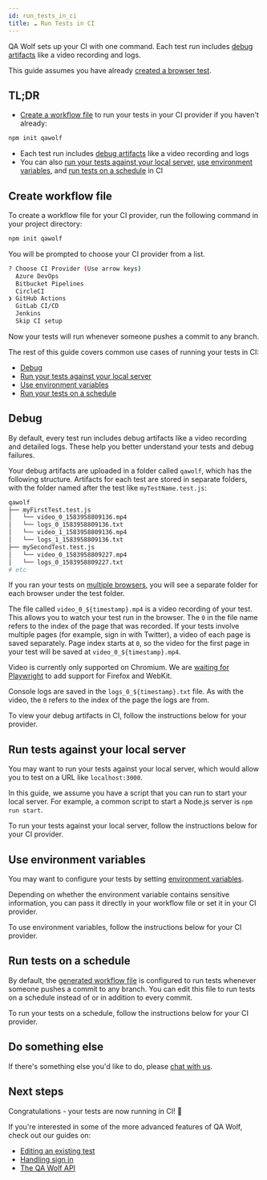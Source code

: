 ```yaml
---
id: run_tests_in_ci
title: ☁️ Run Tests in CI
---
```



QA Wolf sets up your CI with one command. Each test run includes [debug artifacts](#debug) like a video recording and logs.

This guide assumes you have already [created a browser test](create_a_test).

## TL;DR

- [Create a workflow file](#create-workflow-file) to run your tests in your CI provider if you haven't already:

```bash
npm init qawolf
```

- Each test run includes [debug artifacts](#debug) like a video recording and logs
- You can also [run your tests against your local server](#run-tests-against-your-local-server), [use environment variables](#use-environment-variables), and [run tests on a schedule](#run-tests-on-a-schedule) in CI

## Create workflow file

To create a workflow file for your CI provider, run the following command in your project directory:

```bash
npm init qawolf
```

You will be prompted to choose your CI provider from a list.

```bash
? Choose CI Provider (Use arrow keys)
  Azure DevOps
  Bitbucket Pipelines
  CircleCI
❯ GitHub Actions
  GitLab CI/CD
  Jenkins
  Skip CI setup
```

<CiCreateWorkflow />

Now your tests will run whenever someone pushes a commit to any branch.

The rest of this guide covers common use cases of running your tests in CI:

- [Debug](#debug)
- [Run your tests against your local server](#run-tests-against-your-local-server)
- [Use environment variables](#use-environment-variables)
- [Run your tests on a schedule](#run-tests-on-a-schedule)

## Debug

By default, every test run includes debug artifacts like a video recording and detailed logs. These help you better understand your tests and debug failures.

Your debug artifacts are uploaded in a folder called `qawolf`, which has the following structure. Artifacts for each test are stored in separate folders, with the folder named after the test like `myTestName.test.js`:

```bash
qawolf
├── myFirstTest.test.js
│   └── video_0_1583958809136.mp4
│   └── logs_0_1583958809136.txt
│   └── video_1_1583958809136.mp4
│   └── logs_1_1583958809136.txt
├── mySecondTest.test.js
│   └── video_0_1583958809227.mp4
│   └── logs_0_1583958809227.txt
# etc
```

If you ran your tests on [multiple browsers](run_tests_locally#test-across-browsers), you will see a separate folder for each browser under the test folder.

The file called `video_0_${timestamp}.mp4` is a video recording of your test. This allows you to watch your test run in the browser. The `0` in the file name refers to the index of the page that was recorded. If your tests involve multiple pages (for example, sign in with Twitter), a video of each page is saved separately. Page index starts at `0`, so the video for the first page in your test will be saved at `video_0_${timestamp}.mp4`.

Video is currently only supported on Chromium. We are [waiting for Playwright](https://github.com/microsoft/playwright/issues/1158) to add support for Firefox and WebKit.

Console logs are saved in the `logs_0_${timestamp}.txt` file. As with the video, the `0` refers to the index of the page the logs are from.

To view your debug artifacts in CI, follow the instructions below for your provider.

<CiArtifacts />

## Run tests against your local server

You may want to run your tests against your local server, which would allow you to test on a URL like `localhost:3000`.

In this guide, we assume you have a script that you can run to start your local server. For example, a common script to start a Node.js server is `npm run start`.

To run your tests against your local server, follow the instructions below for your CI provider.

<CiLocalServer />

## Use environment variables

You may want to configure your tests by setting [environment variables](api/environment_variables).

Depending on whether the environment variable contains sensitive information, you can pass it directly in your workflow file or set it in your CI provider.

To use environment variables, follow the instructions below for your CI provider.

<CiEnvironmentVariables />

## Run tests on a schedule

By default, the [generated workflow file](#create-workflow-file) is configured to run tests whenever someone pushes a commit to any branch. You can edit this file to run tests on a schedule instead of or in addition to every commit.

To run your tests on a schedule, follow the instructions below for your CI provider.

<CiRunOnSchedule />

## Do something else

If there's something else you'd like to do, please [chat with us](https://gitter.im/qawolf/community).

## Next steps

Congratulations - your tests are now running in CI! 🎉

If you're interested in some of the more advanced features of QA Wolf, check out our guides on:

- [Editing an existing test](edit_a_test)
- [Handling sign in](handle_sign_in)
- [The QA Wolf API](api/table_of_contents)
